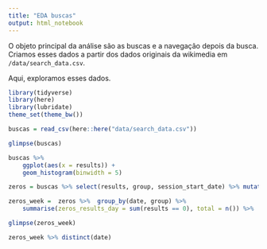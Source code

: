 ```yaml
---
title: "EDA buscas"
output: html_notebook
---
```


O objeto principal da análise são as buscas e a navegação depois da busca. Criamos esses dados a partir dos dados originais da wikimedia em `/data/search_data.csv`. 

Aqui, exploramos esses dados. 

```r
library(tidyverse)
library(here)
library(lubridate)
theme_set(theme_bw())
```

```r
buscas = read_csv(here::here("data/search_data.csv"))
```
```r
glimpse(buscas)
```

```r
buscas %>% 
    ggplot(aes(x = results)) + 
    geom_histogram(binwidth = 5) 
```

```r
zeros = buscas %>% select(results, group, session_start_date) %>% mutate(date = floor_date(session_start_date, 'day'))

zeros_week =  zeros %>%  group_by(date, group) %>% 
    summarise(zeros_results_day = sum(results == 0), total = n()) %>%  mutate(rate = zeros_results_day/total)

glimpse(zeros_week)
```

```r
zeros_week %>% distinct(date)
```

